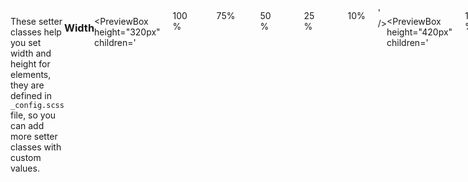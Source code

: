 ```yaml
---
title: Width & height setters
sidebar_position: 6
---
```



These setter classes help you set width and height for elements, they are defined in `_config.scss` file, so you can add more setter classes with custom values.

### Width

<PreviewBox
	height="320px"
	children='
<!DOCTYPE html>
<html lang="en">
	<head>
		<meta charset="UTF-8" />
		<meta http-equiv="X-UA-Compatible" content="IE=edge" />
		<meta name="viewport" content="width=device-width, initial-scale=1.0" />
		<link rel="stylesheet" href="https://cdn.jsdelivr.net/npm/flatifycss/dist/css/flatify.min.css" />
		<title>Width setters</title>
        <style>
            .my-box{
                height: 30px;
                padding: 5px 10px;
                margin: 20px 0;
                border-radius: 12px;
            }
        </style>
	</head>
	<body>
        <div class="my-box style-blue width-100p">100%</div>
        <div class="my-box style-green width-75p">75%</div>
        <div class="my-box style-purple width-50p">50%</div>
        <div class="my-box style-orange width-25p">25%</div>
        <div class="my-box style-red width-10p">10%</div>
    </body>

</html>
'
/>

```html title="index.html"
<div class="my-box style-blue width-100p">100%</div>
<div class="my-box style-green width-75p">75%</div>
<div class="my-box style-purple width-50p">50%</div>
<div class="my-box style-orange width-25p">25%</div>
<div class="my-box style-red width-10p">10%</div>
```

```css title="style.css"
.my-box {
  height: 30px;
  padding: 5px 10px;
  margin: 20px 0;
  border-radius: 12px;
}
```

<PreviewBox
	height="420px"
	children='
<!DOCTYPE html>
<html lang="en">
	<head>
		<meta charset="UTF-8" />
		<meta http-equiv="X-UA-Compatible" content="IE=edge" />
		<meta name="viewport" content="width=device-width, initial-scale=1.0" />
		<link rel="stylesheet" href="https://cdn.jsdelivr.net/npm/flatifycss/dist/css/flatify.min.css" />
		<title>Height setters</title>
        <style>
            .my-box{
                width: 30px;
                padding: 5px 10px;
                margin: 0 10px;
                border-radius: 12px;
				writing-mode: sideways-rl;
            }
        </style>
	</head>
	<body style="height: 100vh; display: flex">
        <div class="my-box style-blue height-100p">100%</div>
        <div class="my-box style-green height-75p">75%</div>
        <div class="my-box style-purple height-50p">50%</div>
        <div class="my-box style-orange height-25p">25%</div>
        <div class="my-box style-red height-10p">10%</div>
    </body>

</html>
'
/>

```html title="index.html"
<div class="my-box style-blue width-100p">100%</div>
<div class="my-box style-green width-75p">75%</div>
<div class="my-box style-purple width-50p">50%</div>
<div class="my-box style-orange width-25p">25%</div>
<div class="my-box style-red width-10p">10%</div>
```

```css title="style.css"
.my-box {
  width: 30px;
  padding: 5px 10px;
  margin: 0 10px;
  border-radius: 12px;
  writing-mode: sideways-rl;
}
```

Width predefined classes:  
`width-0p`  
`width-10p`  
`width-15p`  
`width-25p`  
`width-30p`  
`width-50p`  
`width-60p`  
`width-75p`  
`width-90p`  
`width-95p`  
`width-100p`

Height predefined classes:  
`height-0p`  
`height-10p`  
`height-15p`  
`height-25p`  
`height-30p`  
`height-50p`  
`height-60p`  
`height-75p`  
`height-90p`  
`height-95p`  
`height-100p`

:::info Custom helper classes
Note that these classes can be customized in `_config.scss` file, there are two variable called `$WIDTH_LIST` and `$HEIGHT_LIST`, all classes are generated from this list.
So it is possible to create customized helper classes for width and height simply!
:::

```scss {15,16,33,34} title="_config.scss"
// This list will be converted to helper classes.
// .width-[]
$WIDTH_LIST: (
  0p: 0,
  10p: 10%,
  15p: 15%,
  25p: 25%,
  30p: 30%,
  50p: 50%,
  60p: 60%,
  75p: 75%,
  90p: 90%,
  95p: 95%,
  100p: 100%,
  50-pixels: 50px,
  5-em: 5em,
);

// This list will be converted to helper classes.
// .height-[]
$HEIGHT_LIST: (
  0p: 0,
  10p: 10%,
  15p: 15%,
  25p: 25%,
  30p: 30%,
  50p: 50%,
  60p: 60%,
  75p: 75%,
  90p: 90%,
  95p: 95%,
  100p: 100%,
  50-pixels: 50px,
  5-em: 5em,
);
```
